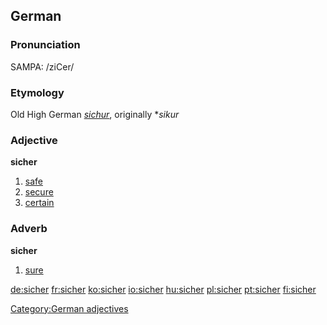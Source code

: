 ==German==
===Pronunciation===
SAMPA: /ziCer/
===Etymology===
Old High German ''[[sichur]]'', originally *''sikur''
===Adjective===
'''sicher'''

# [[safe]]
# [[secure]]
# [[certain]]

[[Category:German adjectives]]

===Adverb===
'''sicher'''

# [[sure]]

[[de:sicher]]
[[fr:sicher]]
[[ko:sicher]]
[[io:sicher]]
[[hu:sicher]]
[[pl:sicher]]
[[pt:sicher]]
[[fi:sicher]]